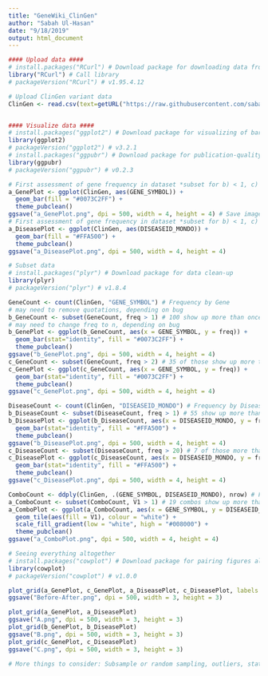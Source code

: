 ```yaml
---
title: "GeneWiki_ClinGen"
author: "Sabah Ul-Hasan"
date: "9/18/2019"
output: html_document
---
```



```r

#### Upload data ####
# install.packages("RCurl") # Download package for downloading data from GitHub
library("RCurl") # Call library
# packageVersion("RCurl") # v1.95.4.12 

# Upload ClinGen variant data 
ClinGen <- read.csv(text=getURL("https://raw.githubusercontent.com/sabahzero/SuLab/master/ClinGen/ClinGen-Gene-Disease-Summary-2019-09-18.csv")) # Downloaded Sep 18, 2019


#### Visualize data ####
# install.packages("ggplot2") # Download package for visualizing of barcharts
library(ggplot2)
# packageVersion("ggplot2") # v3.2.1
# install.packages("ggpubr") # Download package for publication-quality images
library(ggpubr)
# packageVersion("ggpubr") # v0.2.3

# First assessment of gene frequency in dataset *subset for b) < 1, c) < 2
a_GenePlot <- ggplot(ClinGen, aes(GENE_SYMBOL)) +
  geom_bar(fill = "#0073C2FF") +
  theme_pubclean() 
ggsave("a_GenePlot.png", dpi = 500, width = 4, height = 4) # Save image
# First assessment of gene frequency in dataset *subset for b) < 1, c) < 20
a_DiseasePlot <- ggplot(ClinGen, aes(DISEASEID_MONDO)) +
  geom_bar(fill = "#FFA500") +
  theme_pubclean()
ggsave("a_DiseasePlot.png", dpi = 500, width = 4, height = 4)

# Subset data
# install.packages("plyr") # Download package for data clean-up
library(plyr)
# packageVersion("plyr") # v1.8.4

GeneCount <- count(ClinGen, "GENE_SYMBOL") # Frequency by Gene
# may need to remove quotations, depending on bug
b_GeneCount <- subset(GeneCount, freq > 1) # 100 show up more than once
# may need to change freq to n, depending on bug
b_GenePlot <- ggplot(b_GeneCount, aes(x = GENE_SYMBOL, y = freq)) + 
  geom_bar(stat="identity", fill = "#0073C2FF") +
  theme_pubclean() 
ggsave("b_GenePlot.png", dpi = 500, width = 4, height = 4)
c_GeneCount <- subset(GeneCount, freq > 2) # 35 of those show up more than twice
c_GenePlot <- ggplot(c_GeneCount, aes(x = GENE_SYMBOL, y = freq)) + 
  geom_bar(stat="identity", fill = "#0073C2FF") +
  theme_pubclean() 
ggsave("c_GenePlot.png", dpi = 500, width = 4, height = 4)

DiseaseCount <- count(ClinGen, "DISEASEID_MONDO") # Frequency by Disease
b_DiseaseCount <- subset(DiseaseCount, freq > 1) # 55 show up more than once
b_DiseasePlot <- ggplot(b_DiseaseCount, aes(x = DISEASEID_MONDO, y = freq)) + 
  geom_bar(stat="identity", fill = "#FFA500") +
  theme_pubclean() 
ggsave("b_DiseasePlot.png", dpi = 500, width = 4, height = 4)
c_DiseaseCount <- subset(DiseaseCount, freq > 20) # 7 of those more than 20x 
c_DiseasePlot <- ggplot(c_DiseaseCount, aes(x = DISEASEID_MONDO, y = freq)) + 
  geom_bar(stat="identity", fill = "#FFA500") +
  theme_pubclean() 
ggsave("c_DiseasePlot.png", dpi = 500, width = 4, height = 4)

ComboCount <- ddply(ClinGen, .(GENE_SYMBOL, DISEASEID_MONDO), nrow) # Frequency by combination
a_ComboCount <- subset(ComboCount, V1 > 1) # 19 combos show up more than once
a_ComboPlot <- ggplot(a_ComboCount, aes(x = GENE_SYMBOL, y = DISEASEID_MONDO)) +
  geom_tile(aes(fill = V1), colour = "white") + 
  scale_fill_gradient(low = "white", high = "#008000") +
  theme_pubclean() 
ggsave("a_ComboPlot.png", dpi = 500, width = 4, height = 4)

# Seeing everything altogether
# install.packages("cowplot") # Download package for pairing figures altogether
library(cowplot)
# packageVersion("cowplot") # v1.0.0

plot_grid(a_GenePlot, c_GenePlot, a_DiseasePlot, c_DiseasePlot, labels = c('A', 'B', 'C', 'D'), label_size = 12)
ggsave("Before-After.png", dpi = 500, width = 3, height = 3)

plot_grid(a_GenePlot, a_DiseasePlot)
ggsave("A.png", dpi = 500, width = 3, height = 3)
plot_grid(b_GenePlot, b_DiseasePlot)
ggsave("B.png", dpi = 500, width = 3, height = 3)
plot_grid(c_GenePlot, c_DiseasePlot)
ggsave("C.png", dpi = 500, width = 3, height = 3)

# More things to consider: Subsample or random sampling, outliers, stats on them, etc

```


